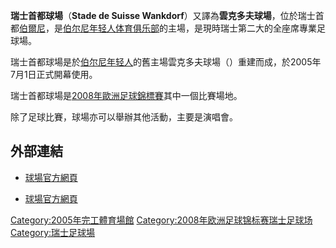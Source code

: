 {{noteTA
|G1=足球
|1=zh-hans:范可多夫体育场;zh-hk:雲克多夫球場;zh-tw:范可多夫體育場;
|2=zh-hans:范可多夫;zh-hk:雲克多夫;zh-tw:范可多夫;
}}
{{Infobox_Stadium 
|  stadium_name      = 瑞士首都球場<br />Stade de Suisse Wankdorf 
|  nickname          = 雲克多夫（Wankdorf） 
|  image             = [[File:Stadedesuisse-2.jpg|250px]]
|  location          = [[伯爾尼|伯爾尼]]
|  coordinates       = {{coord|46|57|47.40|N|7|27|53.40|E|region:CH-BE_type:landmark}}
|  broke_ground      = 2003年 
|  opened            = 2005年6月30日
|  closed            = 
|  demolished        = 
|  owner             = Stade de Suisse Wankdorf Nationalstadion AG 
|  operator          = Stade de Suisse Wankdorf Nationalstadion AG 
|  surface           = FIFA 2-Star Synthetic: Polytan Ligaturf 240 
|  construction_cost = 3億5000萬[[歐元|歐元]]
|  architect         = Marazzi Generalunternehmung AG 
|  former_names      = 
|  tenants           = [[伯尔尼年轻人体育俱乐部|伯尔尼年轻人体育俱乐部]] ([[瑞士足球超級聯賽|瑞士超級聯賽]]) （2005年至今） 
|  seating_capacity  = 32,000 
}}
'''瑞士首都球場'''（'''Stade de Suisse Wankdorf'''）又譯為'''雲克多夫球場'''，位於瑞士首都[[伯爾尼|伯爾尼]]，是[[伯尔尼年轻人体育俱乐部|伯尔尼年轻人体育俱乐部]]的主場，是現時瑞士第二大的全座席專業足球場。

瑞士首都球場是於[[伯尔尼年轻人体育俱乐部|伯尔尼年轻人]]的舊主場雲克多夫球場（{{tsl|en|Wankdorf Stadium|}}）重建而成，於2005年7月1日正式開幕使用。

瑞士首都球場是[[2008年歐洲足球錦標賽|2008年歐洲足球錦標賽]]其中一個比賽場地。

除了足球比賽，球場亦可以舉辦其他活動，主要是演唱會。

== 外部連結 ==
{{commonscat|Wankdorf Stadium}}
* {{de icon}} [https://web.archive.org/web/20080620030604/http://www.stadedesuisse.ch/ 球場官方網頁]
* {{fr icon}} [https://web.archive.org/web/20080516101806/http://www.stadedesuisse.ch/fr/index.htm 球場官方網頁]

{{2008年欧洲足球锦标赛比赛场地}}

[[Category:2005年完工體育場館|Category:2005年完工體育場館]]
[[Category:2008年欧洲足球锦标赛瑞士足球场|Category:2008年欧洲足球锦标赛瑞士足球场]]
[[Category:瑞士足球場|Category:瑞士足球場]]